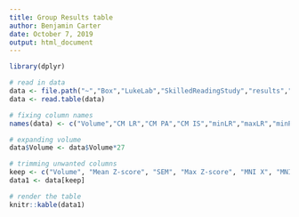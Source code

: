 ```yaml
---
title: Group Results table
author: Benjamin Carter
date: October 7, 2019
output: html_document
---
```


```r
library(dplyr)

# read in data
data <- file.path("~","Box","LukeLab","SkilledReadingStudy","results","resting","sfn2019","resting_clusters_trimmed.txt")
data <- read.table(data)

# fixing column names
names(data) <- c("Volume","CM LR","CM PA","CM IS","minLR","maxLR","minPA","maxPA","minIS","maxIS","Mean Z-score", "SEM", "Max Z-score", "MNI X", "MNI Y", "MNI Z")

# expanding volume
data$Volume <- data$Volume*27

# trimming unwanted columns
keep <- c("Volume", "Mean Z-score", "SEM", "Max Z-score", "MNI X", "MNI Y", "MNI Z")
data1 <- data[keep]

# render the table
knitr::kable(data1)
```